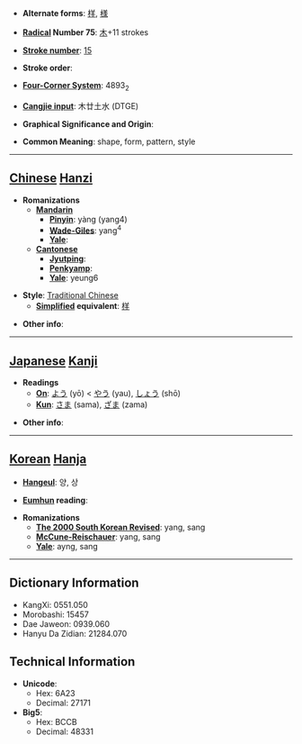 * '''Alternate forms''': [[样]], [[様]]

* '''[[Wiktionary:Chinese radical index| Radical]] Number 75''': [[Wiktionary:Chinese radical index 木|木]]+11 strokes

* '''[[Wiktionary:Chinese total strokes index|Stroke number]]''': [[Wiktionary:Chinese total strokes index 15|15]]

* '''Stroke order''': 

* '''[[Wiktionary:Chinese four corner index|Four-Corner System]]''': 4893<sub>2</sub>

* '''[[Wiktionary:Chinese Cangjie index|Cangjie input]]''': 木廿土水 (DTGE)

* '''Graphical Significance and Origin''': 

* '''Common Meaning''': shape, form, pattern, style

----

== [[Chinese]] [[Hanzi]] ==

* '''Romanizations'''
** '''[[Mandarin]]'''
*** '''[[Pinyin]]''': yàng (yang4)
*** '''[[Wade-Giles]]''': yang<sup>4</sup>
*** '''[[Yale]]''': 
** '''[[Cantonese]]'''
*** '''[[Jyutping]]''':
*** '''[[Penkyamp]]''': 
*** '''[[Yale]]''': yeung6

* '''Style''': [[Traditional Chinese]] 
** '''[[Simplified Chinese|Simplified]] equivalent''': [[样]]

* '''Other info''': 

----

== [[Japanese]] [[Kanji]] ==

* '''Readings'''
** '''[[On]]''': [[よう]] (yō) < [[やう]] (yau), [[しょう]] (shō)
** '''[[Kun]]''': [[さま]] (sama), [[ざま]] (zama)

* '''Other info''':  

----

== [[Korean]] [[Hanja]] ==

* '''[[Hangeul]]''': 양, 상

* '''[[Eumhun]] reading''': 

* '''Romanizations'''
** '''[[The 2000 South Korean Revised Romanization|The 2000 South Korean Revised]]''': yang, sang
** '''[[McCune-Reischauer]]''': yang, sang
** '''[[Yale]]''': ayng, sang

----

== Dictionary Information ==

* KangXi: 0551.050
* Morobashi: 15457
* Dae Jaweon: 0939.060
* Hanyu Da Zidian: 21284.070

== Technical Information ==

* '''Unicode''':
** Hex: 6A23
** Decimal: 27171
* '''Big5''':
** Hex: BCCB
** Decimal: 48331